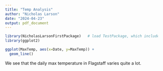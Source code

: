 ---
title: "Temp Analysis"
author: "Nicholas Larson"
date: "2024-04-23"
output: pdf_document
---

```{r}
library(NicholasLarsonFirstPackage)   # load TestPackage, which includes MaxTemp data frame.
library(ggplot2)

ggplot(MaxTemp, aes(x=Date, y=MaxTemp)) +
  geom_line()
```

We see that the daily max temperature in Flagstaff varies quite a lot.
